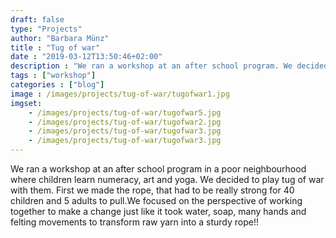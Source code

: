 ---
draft: false
type: "Projects"
author: "Barbara Münz"
title : "Tug of war" 
date : "2019-03-12T13:50:46+02:00"
description : "We ran a workshop at an after school program. We decided to play tug of war with them. "
tags : ["workshop"]
categories : ["blog"]
image : /images/projects/tug-of-war/tugofwar1.jpg
imgset:
    - /images/projects/tug-of-war/tugofwar5.jpg
    - /images/projects/tug-of-war/tugofwar2.jpg
    - /images/projects/tug-of-war/tugofwar3.jpg
    - /images/projects/tug-of-war/tugofwar3.jpg
---

We ran a workshop at an after school program in a poor neighbourhood where children learn numeracy, art and yoga. We decided to play tug of war with them. First we made the rope, that had to be really strong for 40 children and 5 adults to pull.We focused on the perspective of working together to make a change just like it took water, soap, many hands and felting movements to transform raw yarn into a sturdy rope!!
 
